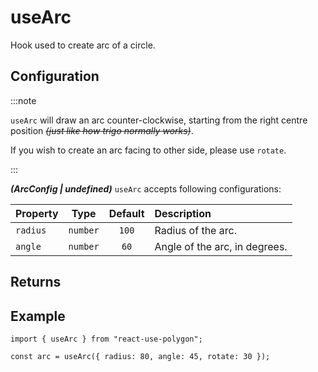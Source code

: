 ---
---


# useArc

Hook used to create arc of a circle.

<SimpleUseArc />

## Configuration

:::note

`useArc` will draw an arc counter-clockwise, starting from the right centre position ~~_(just like how trigo normally works)_~~.

If you wish to create an arc facing to other side, please use `rotate`.

:::

**_(ArcConfig | undefined)_** `useArc` accepts following configurations:

| Property |   Type   | Default | Description                   |
| :------- | :------: | :-----: | :---------------------------- |
| `radius` | `number` |  `100`  | Radius of the arc.            |
| `angle`  | `number` |  `60`   | Angle of the arc, in degrees. |

<PrimitiveConfig />

## Returns

<PrimitiveReturns configType="ArcConfig" />

## Example

```tsx
import { useArc } from "react-use-polygon";

const arc = useArc({ radius: 80, angle: 45, rotate: 30 });
```
